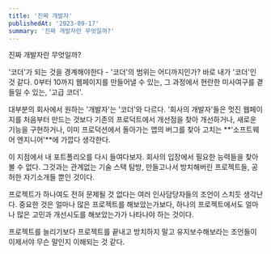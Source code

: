 ```yaml
---
title: '진짜 개발자'
publishedAt: '2023-09-17'
summary: '진짜 개발자란 무엇일까?'
---
```


진짜 개발자란 무엇일까?

'코더'가 되는 것을 경계해야한다 - '코더'의 범위는 어디까지인가? 바로 내가 '코더'인 것 같다. 0부터 10까지 웹페이지를 만들어낼 수 있는, 그 과정에서 현란한 미사여구를 곁들일 수 있는, '고급 코더'.

대부분의 회사에서 원하는 '개발자'는 '코더'와 다르다. '회사의 개발자'들은 멋진 웹페이지를 처음부터 만드는 것보다 기존의 프로덕트에서 개선점을 찾아 개선하거나, 새로운 기능을 구현하거나, 이미 프로덕션에서 돌아가는 앱의 버그를 찾아 고치는 **'소프트웨어 엔지니어'**에 가깝다 생각한다.

이 지점에서 내 포트폴리오를 다시 들여다보자. 회사의 입장에서 필요한 능력들을 찾아볼 수 없다. 그것과는 관계없는 기술 스택 탐방, 만들고나서 방치해버린 프로젝트들, 공허한 자기소개들 뿐인 것이다.

프로젝트가 하나여도 전혀 문제될 것 없다는 여러 인사담당자들의 조언이 스치듯 생각난다. 중요한 것은 얼마나 많은 프로젝트를 해보았는가보다, 하나의 프로젝트에서도 얼마나 많은 고민과 개선시도를 해보았는가가 나타나야 하는 것이다.

프로젝트를 늘리기보다 프로젝트를 끝내고 방치하지 말고 유지보수해보라는 조언들이 이제서야 무슨 말인지 이해되는 것 같다.
